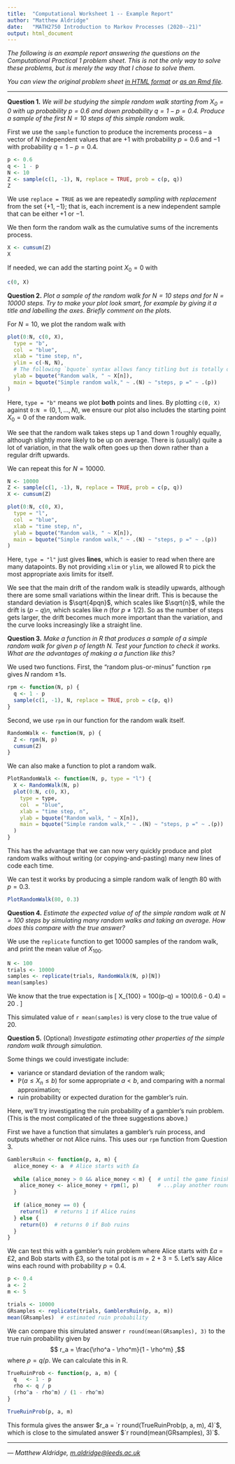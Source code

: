 ```yaml
---
title:  "Computational Worksheet 1 -- Example Report"
author: "Matthew Aldridge"
date:   "MATH2750 Introduction to Markov Processes (2020--21)"
output: html_document 
---
```


*The following is an example report answering the questions on the Computational Practical 1 problem sheet. This is not the only way to solve these problems, but is merely the way that I chose to solve them.* 

*You can view the original problem sheet [in HTML format](https://mpaldridge.github.io/math2750/computing/C1.html) or [as an Rmd file](https://mpaldridge.github.io/math2750/computing/C1.Rmd).*



***



**Question 1.** *We will be studying the simple random walk starting from $X_0 = 0$ with up probability $p = 0.6$ and down probability $q = 1 - p = 0.4$. Produce a sample of the first $N = 10$ steps of this simple random walk.*


First we use the `sample` function to produce the increments process -- a vector of $N$ independent values that are $+1$ with probability $p = 0.6$ and $-1$ with probability $q = 1 - p = 0.4$.

```r
p <- 0.6
q <- 1 - p
N <- 10
Z <- sample(c(1, -1), N, replace = TRUE, prob = c(p, q))
Z
```

We use `replace = TRUE` as we are repeatedly *sampling with replacement* from the set $\{+1, -1\}$; that is, each increment is a new independent sample that can be either $+1$ or $-1$.

We then form the random walk as the cumulative sums of the increments process.

```r
X <- cumsum(Z)
X
```

If needed, we can add the starting point $X_0 = 0$ with

```r
c(0, X)
```



**Question 2.** *Plot a sample of the random walk for $N = 10$ steps and for $N = 10000$ steps. Try to make your plot look smart, for example by giving it a title and labelling the axes. Briefly comment on the plots.*


For $N = 10$, we plot the random walk with
```r
plot(0:N, c(0, X),
  type = "b",
  col  = "blue",
  xlab = "time step, n",
  ylim = c(-N, N),
  # The following `bquote` syntax allows fancy titling but is totally optional
  ylab = bquote("Random walk, " ~ X[n]), 
  main = bquote("Simple random walk," ~ .(N) ~ "steps, p =" ~ .(p))
)
```

Here, `type = "b"` means we plot **both** points and lines. By plotting `c(0, X)` against `0:N` ${}= (0,1,\dots, N)$, we ensure our plot also includes the starting point $X_0 = 0$ of the random walk.

We see that the random walk takes steps up 1 and down 1 roughly equally, although slightly more likely to be up on average. There is (usually) quite a lot of variation, in that the walk often goes up then down rather than a regular drift upwards.

We can repeat this for $N = 10000$.

```r
N <- 10000
Z <- sample(c(1, -1), N, replace = TRUE, prob = c(p, q))
X <- cumsum(Z)

plot(0:N, c(0, X),
  type = "l",
  col  = "blue",
  xlab = "time step, n",
  ylab = bquote("Random walk, " ~ X[n]), 
  main = bquote("Simple random walk," ~ .(N) ~ "steps, p =" ~ .(p))
)
```

Here, `type = "l"` just gives **lines**, which is easier to read when there are many datapoints. By not providing `xlim` or `ylim`, we allowed R to pick the most appropriate axis limits for itself.

We see that the main drift of the random walk is steadily upwards, although there are some small variations within the linear drift. This is because the standard deviation is $\sqrt{4pqn}$, which scales like $\sqrt{n}$, while the drift is $(p-q)n$, which scales like $n$ (for $p \neq 1/2$). So as the number of steps gets larger, the drift becomes much more important than the variation, and the curve looks increasingly like a straight line.



**Question 3.** *Make a function in R that produces a sample of a simple random walk for given $p$ of length $N$. Test your function to check it works. What are the advantages of making a a function like this?*


We used two functions. First, the "random plus-or-minus" function `rpm` gives $N$ random $\pm 1$s.

```r
rpm <- function(N, p) {
  q <- 1 - p
  sample(c(1, -1), N, replace = TRUE, prob = c(p, q))
}
```

Second, we use `rpm` in our function for the random walk itself.

```r
RandomWalk <- function(N, p) {
  Z <- rpm(N, p)
  cumsum(Z)
}
```

We can also make a function to plot a random walk.

```r
PlotRandomWalk <- function(N, p, type = "l") {
  X <- RandomWalk(N, p)
  plot(0:N, c(0, X),
    type = type,
    col  = "blue",
    xlab = "time step, n",
    ylab = bquote("Random walk, " ~ X[n]), 
    main = bquote("Simple random walk," ~ .(N) ~ "steps, p =" ~ .(p))
  )
}
```

This has the advantage that we can now very quickly produce and plot random walks without writing (or copying-and-pasting) many new lines of code each time.

We can test it works by producing a simple random walk of length $80$ with $p = 0.3$.

```r
PlotRandomWalk(80, 0.3)
```



**Question 4.** *Estimate the expected value of of the simple random walk at $N = 100$ steps by simulating many random walks and taking an average. How does this compare with the true answer?*


We use the `replicate` function to get 10000 samples of the random walk, and print the mean value of $X_{100}$.

```r
N <- 100
trials <- 10000
samples <- replicate(trials, RandomWalk(N, p)[N])
mean(samples)
```

We know that the true expectation is
\[ \mathbb{E}X_{100} = 100(p-q) = 100(0.6 - 0.4) = 20 . \]

This simulated value of `r mean(samples)` is very close to the true value of 20.



**Question 5.** (Optional) *Investigate estimating other properties of the simple random walk through simulation.*


Some things we could investigate include:

* variance or standard deviation of the random walk;
* $\mathbb P(a \leq X_n \leq b)$ for some appropriate $a < b$, and comparing with a normal approximation;
* ruin probability or expected duration for the gambler's ruin.

Here, we'll try investigating the ruin probability of a gambler's ruin problem. (This is the most complicated of the three suggestions above.)

First we have a function that simulates a gambler's ruin process, and outputs whether or not Alice ruins. This uses our `rpm` function from Question 3.

```r
GamblersRuin <- function(p, a, m) {
  alice_money <- a  # Alice starts with £a
    
  while (alice_money > 0 && alice_money < m) {  # until the game finishes...
    alice_money <- alice_money + rpm(1, p)      # ...play another round
  }
    
  if (alice_money == 0) {
    return(1)  # returns 1 if Alice ruins
  } else {
    return(0)  # returns 0 if Bob ruins
  }
}
```

We can test this with a gambler's ruin problem where Alice starts with £$a$ = £2, and Bob starts with £3, so the total pot is $m = 2 + 3 = 5$. Let's say Alice wins each round with probability $p = 0.4$.

```r
p <- 0.4
a <- 2
m <- 5

trials <- 10000
GRsamples <- replicate(trials, GamblersRuin(p, a, m))
mean(GRsamples)  # estimated ruin probability
```

We can compare this simulated answer `r round(mean(GRsamples), 3)` to the true ruin probability given by
$$ r_a = \frac{\rho^a - \rho^m}{1 - \rho^m} ,$$
where $\rho = q/p$. We can calculate this in R.

```r
TrueRuinProb <- function(p, a, m) {
  q   <- 1 - p
  rho <- q / p
  (rho^a - rho^m) / (1 - rho^m)
}

TrueRuinProb(p, a, m)
```

This formula gives the answer $r_a = `r round(TrueRuinProb(p, a, m), 4)`$, which is close to the simulated answer $`r round(mean(GRsamples), 3)`$.



***


*--- Matthew Aldridge, <m.aldridge@leeds.ac.uk>*